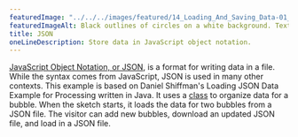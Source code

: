 ```yaml
---
featuredImage: "../../../images/featured/14_Loading_And_Saving_Data-01_JSON-thumbnail.png"
featuredImageAlt: Black outlines of circles on a white background. Text below the circles reads "Click and drag to add bubbles."
title: JSON
oneLineDescription: Store data in JavaScript object notation.
---
```


<a href="https://developer.mozilla.org/en-US/docs/Learn/JavaScript/Objects/JSON" target="_blank">JavaScript Object Notation, or JSON</a>,
is a format for writing data in a file. While the syntax comes from
JavaScript, JSON is used in many other contexts. This example  is
based on Daniel Shiffman's Loading JSON Data Example for Processing
written in Java. It uses a
<a href="https://p5js.org/reference/p5/class" target="_blank">class</a>
to organize data for a bubble. When the sketch starts, it
loads the data for two bubbles from a JSON file. The visitor can add
new bubbles, download an updated JSON file, and load in a JSON file.